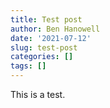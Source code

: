 ```yaml
---
title: Test post
author: Ben Hanowell
date: '2021-07-12'
slug: test-post
categories: []
tags: []
---
```


This is a test.
